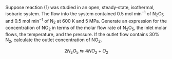 
Suppose reaction (1) was studied in an open, steady-state, isothermal, isobaric system. The flow into the system contained 0.5 mol min^−1^ of N~2~O~5~ and 0.5 mol min^−1^ of N~2~ at 600 K and 5 MPa. Generate an expression for the concentration of NO~2~ in terms of the molar flow rate of N~2~O~5~, the inlet molar flows, the temperature, and the pressure. If the outlet flow contains 30% N~2~, calculate the outlet concentration of NO~2~.

$$
2 N_2O_5 \leftrightarrows 4 NO_2 + O_2 \tag{1}
$$
